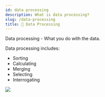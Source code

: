 ```yaml
---
id: data processing
description: What is data processing?
slug: /data-processing
title: 🔁 Data Processing
---
```



Data processing - What you do with the data.

Data processing includes:

- Sorting
- Calculating
- Merging
- Selecting
- Interrogating

![](/img/Processing_Methods.PNG)